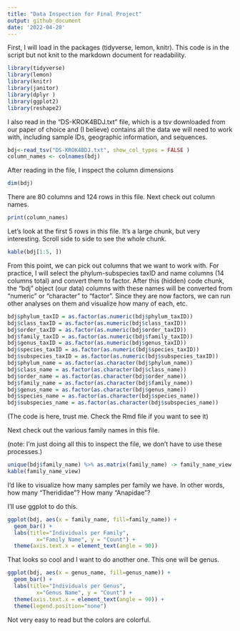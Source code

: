 ```yaml
---
title: "Data Inspection for Final Project"
output: github_document
date: '2022-04-20'
---
```

First, I will load in the packages (tidyverse, lemon, knitr). This code is in the script but not knit to the markdown document for readability. 
```r
library(tidyverse)
library(lemon)
library(knitr)
library(janitor)
library(dplyr )
library(ggplot2)
library(reshape2)
```

I also read in the "DS-KROK4BDJ.txt" file, which is a tsv downloaded from our paper of choice and (I believe) contains all the data we will need to work with, including sample IDs, geographic information, and sequences. 
```r
bdj<-read_tsv("DS-KROK4BDJ.txt", show_col_types = FALSE )
column_names <- colnames(bdj)
```
After reading in the file, I inspect the column dimensions
```r
dim(bdj)
```

There are 80 columns and 124 rows in this file. Next check out column names. 
```r
print(column_names)
```
Let's look at the first 5 rows in this file. It's a large chunk, but very interesting. Scroll side to side to see the whole chunk. 
```r
kable(bdj[1:5, ])
```
From this point, we can pick out columns that we want to work with. For practice, I will select the phylum-subspecies taxID and name columns (14 columns total) and convert them to factor. After this (hidden) code chunk, the "bdj" object (our data) columns with these names will be converted from "numeric" or "character" to "factor". Since they are now factors, we can run other analyses on them and visualize how many of each, etc. 

```r

bdj$phylum_taxID = as.factor(as.numeric(bdj$phylum_taxID))
bdj$class_taxID = as.factor(as.numeric(bdj$class_taxID))
bdj$order_taxID = as.factor(as.numeric(bdj$order_taxID))
bdj$family_taxID = as.factor(as.numeric(bdj$family_taxID))
bdj$genus_taxID = as.factor(as.numeric(bdj$genus_taxID))
bdj$species_taxID = as.factor(as.numeric(bdj$species_taxID))
bdj$subspecies_taxID = as.factor(as.numeric(bdj$subspecies_taxID))
bdj$phylum_name = as.factor(as.character(bdj$phylum_name))
bdj$class_name = as.factor(as.character(bdj$class_name))
bdj$order_name = as.factor(as.character(bdj$order_name))
bdj$family_name = as.factor(as.character(bdj$family_name))
bdj$genus_name = as.factor(as.character(bdj$genus_name))
bdj$species_name = as.factor(as.character(bdj$species_name))
bdj$subspecies_name = as.factor(as.character(bdj$subspecies_name))
```
(The code is here, trust me. Check the Rmd file if you want to see it)

Next check out the various family names in this file. 

(note: I'm just doing all this to inspect the file, we don't have to use these processes.)
```r
unique(bdj$family_name) %>% as.matrix(family_name) -> family_name_view
kable(family_name_view)

```

I'd like to visualize how many samples per family we have. In other words, how many "Therididae"? How many "Anapidae"?

I'll use ggplot to do this. 
```r
ggplot(bdj, aes(x = family_name, fill=family_name)) +
  geom_bar() +
  labs(title="Individuals per Family", 
         x="Family Name", y = "Count") +
  theme(axis.text.x = element_text(angle = 90))
```

That looks so cool and I want to do another one. This one will be genus. 

```r
ggplot(bdj, aes(x = genus_name, fill=genus_name)) +
  geom_bar() +
  labs(title="Individuals per Genus", 
         x="Genus Name", y = "Count") +
  theme(axis.text.x = element_text(angle = 90)) +
  theme(legend.position="none")
```

Not very easy to read but the colors are colorful.
